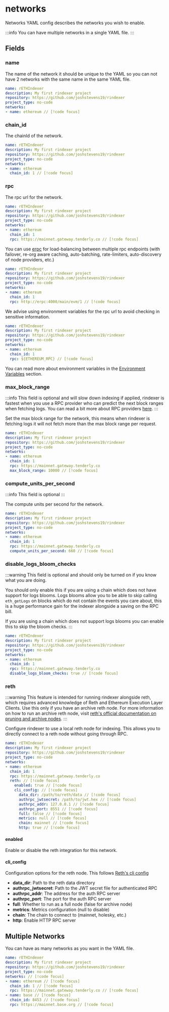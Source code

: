 # networks

Networks YAML config describes the networks you wish to enable.

:::info
You can have multiple networks in a single YAML file.
:::

## Fields

### name

The name of the network it should be unique to the YAML so you can not have 2 networks with the same name in the same
YAML file.

```yaml [rindexer.yaml]
name: rETHIndexer
description: My first rindexer project
repository: https://github.com/joshstevens19/rindexer
project_type: no-code
networks:
- name: ethereum // [!code focus]
```

### chain_id

The chainId of the network.

```yaml [rindexer.yaml]
name: rETHIndexer
description: My first rindexer project
repository: https://github.com/joshstevens19/rindexer
project_type: no-code
networks:
- name: ethereum
  chain_id: 1 // [!code focus]
```

### rpc

The rpc url for the network.

```yaml [rindexer.yaml]
name: rETHIndexer
description: My first rindexer project
repository: https://github.com/joshstevens19/rindexer
project_type: no-code
networks:
- name: ethereum
  chain_id: 1
  rpc: https://mainnet.gateway.tenderly.co // [!code focus]
```

You can use [erpc](https://rindexer.xyz/docs/references/rpc-node-providers#rpc-proxy-and-caching) for load-balancing between multiple rpc endpoints (with failover, re-org aware caching, auto-batching, rate-limiters, auto-discovery of node providers, etc.)

```yaml [rindexer.yaml]
name: rETHIndexer
description: My first rindexer project
repository: https://github.com/joshstevens19/rindexer
project_type: no-code
networks:
- name: ethereum
  chain_id: 1
  rpc: http://erpc:4000/main/evm/1 // [!code focus]
```

We advise using environment variables for the rpc url to avoid checking in sensitive information.

```yaml [rindexer.yaml]
name: rETHIndexer
description: My first rindexer project
repository: https://github.com/joshstevens19/rindexer
project_type: no-code
networks:
- name: ethereum
  chain_id: 1
  rpc: ${ETHEREUM_RPC} // [!code focus]
```

You can read more about environment variables in the [Environment Variables](/docs/start-building/yaml-config#environment-variables) section.

### max_block_range

:::info
This field is optional and will slow down indexing if applied, rindexer is fastest when you use a RPC provider who can predict the next block ranges when fetching logs.
You can read a bit more about RPC providers [here](/docs/references/rpc-node-providers#rpc-node-providers).
:::

Set the max block range for the network, this means when rindexer is fetching logs it will not fetch more than the max block range per request.

```yaml [rindexer.yaml]
name: rETHIndexer
description: My first rindexer project
repository: https://github.com/joshstevens19/rindexer
project_type: no-code
networks:
- name: ethereum
  chain_id: 1
  rpc: https://mainnet.gateway.tenderly.co
  max_block_range: 10000 // [!code focus]
```

### compute_units_per_second

:::info
This field is optional
:::

The compute units per second for the network.

```yaml [rindexer.yaml]
name: rETHIndexer
description: My first rindexer project
repository: https://github.com/joshstevens19/rindexer
project_type: no-code
networks:
- name: ethereum
  chain_id: 1
  rpc: https://mainnet.gateway.tenderly.co
  compute_units_per_second: 660 // [!code focus]
```

### disable_logs_bloom_checks

:::warning
This field is optional and should only be turned on if you know what you are doing.

You should only enable this if you are using a chain which does not have support for logs blooms. Logs blooms
allow you to be able to skip calling `eth_getLogs` on blocks which do not contain the events you care about,
this is a huge performance gain for the indexer alongside a saving on the RPC bill.

If you are using a chain which does not support logs blooms you can enable this to skip the bloom checks.
:::

```yaml [rindexer.yaml]
name: rETHIndexer
description: My first rindexer project
repository: https://github.com/joshstevens19/rindexer
project_type: no-code
networks:
- name: ethereum
  chain_id: 1
  rpc: https://mainnet.gateway.tenderly.co
  disable_logs_bloom_checks: true // [!code focus]
```

### reth

:::warning
This feature is intended for running rindexer alongside reth, which requires advanced knowledge of Reth and Ethereum Execution Layer Clients. Use this only if you have an archive reth node. For more information on how to run an archive reth node, visit [reth's official documentation on pruning and archive nodes](https://reth.rs/run/pruning.html#archive-node).
:::

Configure rindexer to use a local reth node for indexing. This allows you to directly connect to a reth node without going through RPC.

```yaml [rindexer.yaml]
name: rETHIndexer
description: My first rindexer project
repository: https://github.com/joshstevens19/rindexer
project_type: no-code
networks:
- name: ethereum
  chain_id: 1
  rpc: https://mainnet.gateway.tenderly.co
  reth: // [!code focus]
    enabled: true // [!code focus]
    cli_config: // [!code focus]
      data_dir: /path/to/reth/data // [!code focus]
      authrpc_jwtsecret: /path/to/jwt.hex // [!code focus]
      authrpc_addr: 127.0.0.1 // [!code focus]
      authrpc_port: 8551 // [!code focus]
      full: false // [!code focus]
      metrics: null // [!code focus]
      chain: mainnet // [!code focus]
      http: true // [!code focus]
```

#### enabled

Enable or disable the reth integration for this network.

#### cli_config

Configuration options for the reth node. This follows [Reth's cli config](https://reth.rs/cli/cli.html)

- **data_dir**: Path to the reth data directory
- **authrpc_jwtsecret**: Path to the JWT secret file for authenticated RPC
- **authrpc_addr**: The address for the auth RPC server
- **authrpc_port**: The port for the auth RPC server
- **full**: Whether to run as a full node (false for archive node)
- **metrics**: Metrics configuration (null to disable)
- **chain**: The chain to connect to (mainnet, holesky, etc.)
- **http**: Enable HTTP RPC server

## Multiple Networks

You can have as many networks as you want in the YAML file.

```yaml [rindexer.yaml]
name: rETHIndexer
description: My first rindexer project
repository: https://github.com/joshstevens19/rindexer
project_type: no-code
networks: // [!code focus]
- name: ethereum // [!code focus]
  chain_id: 1 // [!code focus]
  rpc: https://mainnet.gateway.tenderly.co // [!code focus]
- name: base // [!code focus]
  chain_id: 8453 // [!code focus]
  rpc: https://mainnet.base.org // [!code focus]
```
